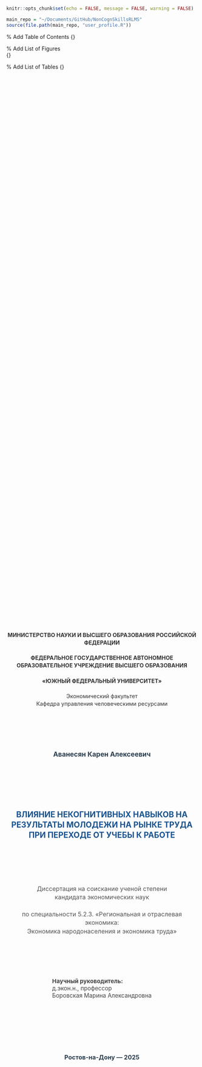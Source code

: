 #  {.unnumbered}

```r
knitr::opts_chunk$set(echo = FALSE, message = FALSE, warning = FALSE)

main_repo = "~/Documents/GitHub/NonCognSkillsRLMS"
source(file.path(main_repo, "user_profile.R"))
```

::: {.content-visible when-format="pdf"}
\begin{titlepage}
\begin{center}

{\large МИНИСТЕРСТВО НАУКИ И ВЫСШЕГО ОБРАЗОВАНИЯ РОССИЙСКОЙ ФЕДЕРАЦИИ}

\vspace{0.5cm}

{\large ФЕДЕРАЛЬНОЕ ГОСУДАРСТВЕННОЕ АВТОНОМНОЕ ОБРАЗОВАТЕЛЬНОЕ УЧРЕЖДЕНИЕ ВЫСШЕГО ОБРАЗОВАНИЯ}

\vspace{0.2cm}

{\large «ЮЖНЫЙ ФЕДЕРАЛЬНЫЙ УНИВЕРСИТЕТ»}


\vspace{0.5cm}

{\large Экономический факультет}

{\large Кафедра управления человеческими ресурсами}

\vspace{2cm}

{\Large \textbf{Аванесян Карен Алексеевич}}

\vspace{1.5cm}

{\LARGE \textbf{ВЛИЯНИЕ НЕКОГНИТИВНЫХ НАВЫКОВ НА РЕЗУЛЬТАТЫ МОЛОДЕЖИ НА РЫНКЕ ТРУДА ПРИ ПЕРЕХОДЕ ОТ УЧЕБЫ К РАБОТЕ}}

\vspace{2cm}

{\large Диссертация на соискание ученой степени}

{\large кандидата экономических наук}

\vspace{0.5cm}

{\large по специальности  5.2.3. «Региональная и отраслевая экономика:}

{\large Экономика народонаселения и экономика труда»}

\vspace{2cm}

\begin{flushleft}
{\large Научный руководитель:}

{\large д.экон.н., профессор}

{\large Боровская Марина Александровна}
\end{flushleft}

\vfill

{\large Ростов-на-Дону -- 2025}

\end{center}
\end{titlepage}

\newpage

\% Add Table of Contents {\large \textbf{ОГЛАВЛЕНИЕ}} \vspace{0.5cm} \tableofcontents \newpage

\% Add List of Figures\
{\large \textbf{СПИСОК РИСУНКОВ}} \vspace{0.5cm}

\listoffigures
\newpage

\% Add List of Tables {\large \textbf{СПИСОК ТАБЛИЦ}} \vspace{0.5cm}

\listoftables
\newpage
:::

::: {.content-visible when-format="html"}
<div class="title-page" style="text-align: center; padding: 2rem 0; min-height: 100vh; display: flex; flex-direction: column; justify-content: center;">

<div style="margin-bottom: 2rem; font-size: 0.9rem; line-height: 1.4; color: #333;">
<strong>МИНИСТЕРСТВО НАУКИ И ВЫСШЕГО ОБРАЗОВАНИЯ РОССИЙСКОЙ ФЕДЕРАЦИИ</strong><br><br>
<strong>ФЕДЕРАЛЬНОЕ ГОСУДАРСТВЕННОЕ АВТОНОМНОЕ ОБРАЗОВАТЕЛЬНОЕ УЧРЕЖДЕНИЕ ВЫСШЕГО ОБРАЗОВАНИЯ</strong><br><br>
<strong>«ЮЖНЫЙ ФЕДЕРАЛЬНЫЙ УНИВЕРСИТЕТ»</strong><br><br>
Экономический факультет<br>
Кафедра управления человеческими ресурсами
</div>

<div style="margin: 3rem 0; font-size: 1.1rem; font-weight: bold; color: #2c3e50;">
Аванесян Карен Алексеевич
</div>

<div style="margin: 3rem 0; font-size: 1.3rem; font-weight: bold; line-height: 1.3; color: #1a5490; max-width: 800px; margin-left: auto; margin-right: auto;">
ВЛИЯНИЕ НЕКОГНИТИВНЫХ НАВЫКОВ НА РЕЗУЛЬТАТЫ МОЛОДЕЖИ НА РЫНКЕ ТРУДА ПРИ ПЕРЕХОДЕ ОТ УЧЕБЫ К РАБОТЕ
</div>

<div style="margin: 2rem 0; font-size: 1rem; line-height: 1.4; color: #555;">
Диссертация на соискание ученой степени<br>
кандидата экономических наук<br><br>
по специальности 5.2.3. «Региональная и отраслевая экономика:<br>
Экономика народонаселения и экономика труда»
</div>

<div style="margin: 3rem 0; text-align: left; max-width: 400px; margin-left: auto; margin-right: auto; font-size: 0.95rem; color: #444;">
<strong>Научный руководитель:</strong><br>
д.экон.н., профессор<br>
Боровская Марина Александровна
</div>

<div style="margin-top: 4rem; font-size: 1rem; font-weight: bold; color: #2c3e50;">
Ростов-на-Дону — 2025
</div>

</div>

<style>
.title-page {
  page-break-after: always;
}

@media print {
  .title-page {
    page-break-after: always;
  }
}
</style>
:::

::: {.content-visible when-format="docx"}
# МИНИСТЕРСТВО НАУКИ И ВЫСШЕГО ОБРАЗОВАНИЯ РОССИЙСКОЙ ФЕДЕРАЦИИ {.unnumbered}

## ФЕДЕРАЛЬНОЕ ГОСУДАРСТВЕННОЕ АВТОНОМНОЕ ОБРАЗОВАТЕЛЬНОЕ УЧРЕЖДЕНИЕ ВЫСШЕГО ОБРАЗОВАНИЯ {.unnumbered}

## «ЮЖНЫЙ ФЕДЕРАЛЬНЫЙ УНИВЕРСИТЕТ» {.unnumbered}

### Экономический факультет {.unnumbered}

### Кафедра управления человеческими ресурсами {.unnumbered}

<br><br><br>

# **Аванесян Карен Алексеевич** {.unnumbered}

<br><br>

# **ВЛИЯНИЕ НЕКОГНИТИВНЫХ НАВЫКОВ НА РЕЗУЛЬТАТЫ МОЛОДЕЖИ НА РЫНКЕ ТРУДА ПРИ ПЕРЕХОДЕ ОТ УЧЕБЫ К РАБОТЕ** {.unnumbered}

<br><br>

## Диссертация на соискание ученой степени кандидата экономических наук {.unnumbered}

## по специальности 5.2.3. «Региональная и отраслевая экономика: Экономика народонаселения и экономика труда» {.unnumbered}

<br><br><br>

**Научный руководитель:**\
д.экон.н., профессор\
Боровская Марина Александровна

<br><br><br><br>

## Ростов-на-Дону -- 2025 {.unnumbered}

{{< pagebreak >}}

# Оглавление {.unnumbered}

{{< pagebreak >}}

# Список рисунков {.unnumbered}

{{< pagebreak >}}

# Список таблиц {.unnumbered}

<br>
:::

{{< pagebreak >}}

# Список рисунков

**Глава 3. Данные**

Рисунок 3.1. Шкала Лайкерта единичных вопросов для измерения некогнитивных навыков Большой пятерки в РМЭЗ среди молодежи 15-29 лет, данные 25-й и 28-й волн

Рисунок 3.2. Матрица корреляций некогнитивных навыков (Pearson's r)

Рисунок 3.3. Матрица корреляций общей удовлетворённости работой и её отдельных компонентов

**Глава 4. Путь от учебы к работе: способствуют ли некогнитивные навыки трудоустройству молодежи?**

Рисунок 4.1. Прогнозируемая вероятность влияния возраста (случайный интерсепт) на занятость по полу, базовая модель со смешанными эффектами

Рисунок 4.2. Коэффициенты вероятности влияния некогнитивных навыков на занятость по квинтилям среднедушевого дохода домохозяйства (случайные наклоны модели со смешанными эффектами)

Рисунок 4.3. Коэффициенты влияния некогнитивных навыков на вероятность занятости в разрезе уровня образования, варьирующиеся коэффициенты модели со смешанными эффектами

Рисунок 4.4. Коэффициенты влияния некогнитивных навыков на вероятность занятости по полу, варьирующиеся коэффициенты модели со смешанными эффектами

Рисунок 4.5. Коэффициенты вероятности эффекта некогнитивных навыков на занятость по квинтилям среднедушевого дохода домохозяйства: случайные кривые смешанной модели

**Глава 5. Отдача от некогнитивных навыков: насколько она гетерогенна в зависимости от уровня оплаты труда?**

Рисунок 5.1. Отдача от некогнитивных навыков по уровням образования и квантилям заработной платы, результаты квантильных смешанных моделей с использованием обратных вероятностных весов

Рисунок 5.2. Эффект возраста на логарифм почасовой оплаты труда: результаты обобщённой аддитивной регрессии

**Глава 6. Эффект некогнитивных навыков на удовлетворенность работой: варьируется ли он в зависимости от уровня заработной платы?**

Рисунок 6.1. Влияние логарифма почасовой заработной платы на общую удовлетворённость работой, результаты GAM-регрессии

Рисунок 6.2. Случайные наклоны некогнитивных навыков на удовлетворённость работой, результаты смешанной регрессии

{{< pagebreak >}}

# Список таблиц

**Глава 3. Данные**

Таблица 3.1. Психометрический анализ некогнитивных навыков: открытость новому опыту

Таблица 3.2. Психометрический анализ некогнитивных навыков: добросовестность

Таблица 3.3. Психометрический анализ некогнитивных навыков: экстраверсия

Таблица 3.4. Психометрический анализ некогнитивных навыков: дружелюбие

Таблица 3.5. Психометрический анализ некогнитивных навыков: эмоциональная стабильность

Таблица 3.6. Характеристика выборки

Таблица 3.7. Описательная статистика переменных, описывающих успех перехода от учебы к работе

Таблица 3.8. Классификация молодежи по роду занятий в соответствии с МСКЗ-08

Таблица 3.9. Описательная статистика почасовой заработной платы трудоустроенной молодежи до 30 лет в РМЭЗ, цены 2019 года

Таблица 3.10. Дескриптивная статистика по переменным общей и компонентной удовлетворённости работой

Таблица 3.11. Описательные статистики некогнитивных навыков

**Глава 4. Путь от учебы к работе: способствуют ли некогнитивные навыки трудоустройству молодежи?**

Таблица 4.1. Коэффициенты внутриклассовой корреляции базовой модели со смешанными эффектами

Таблица 4.2. Фиксированные (неварьирующиеся) коэффициенты смешанных моделей с случайными интерсептами по возрасту, индивидуальному идентификатору и региону: (1) Модель с случайными интерсептами и некогнитивными навыками, (2) Модель с случайными интерсептами, некогнитивными навыками и контрольными переменными

Таблица 4.3. Фиксированные (неварьирующиеся) коэффициенты смешанных моделей с случайными наклонами по некогнитивным навыкам в разрезе: (1) количества лет с момента окончания наивысшего уровня образования, (2) квинтиля среднедушевого дохода домохозяйства в возрасте 15/16 лет, (3) уровня образования и (4) пола

Таблица 4.4. Фиксированные (неварьирующиеся) коэффициенты смешанных моделей выбора профессии: (1) Высококвалифицированные работники, занятые интеллектуальным трудом, (2) Высококвалифицированные работники, занятые интеллектуальным трудом, со случайными коэффициентами некогнитивных навыков по социально-экономическому статусу

Таблица 4.5. Результаты регрессионной модели со смешанными эффектами, модель несоответствия уровня образования выполняемой работе (избыточной квалификации)

**Глава 5. Отдача от некогнитивных навыков: насколько она гетерогенна в зависимости от уровня оплаты труда?**

Таблица 5.1. Результаты квантильной смешанной модели: отдача от некогнитивных навыков, базовая модель (без образования) с учетом селекции в занятость через инверсные вероятностные веса

Таблица 5.2. Отдача от некогнитивных навыков, результаты квантильной смешанной модели, расширенная модель (с учетом образования)

Таблица 5.3. Отдача от некогнитивных навыков, результаты квантильной смешанной модели с обратными вероятностными весами и взаимодействием пола и некогнитивных характеристик

Таблица 5.4. Отдача от некогнитивных навыков, медианные модели с обратными вероятностными весами по возрастным группам

**Глава 6. Эффект некогнитивных навыков на удовлетворенность работой: варьируется ли он в зависимости от уровня заработной платы?**

Таблица 6.1. Внутриклассовые коэффициенты корреляции базовой смешанной модели: удовлетворённость работой по случайным эффектам (индивидуальный ID, регион, квинтильная группа заработной платы)

Таблица 6.2. Смешанные регрессионные модели удовлетворённости работой: 1) социоэкономические факторы, 2) социоэкономические факторы и некогнитивные навыки, 3) модель со случайными наклонами некогнитивных навыков по квинтилям заработной платы

Таблица 6.3. Результаты смешанных моделей регрессии удовлетворенности: 1) возможностями карьерного роста, 2) условиями труда, 3) заработной платой